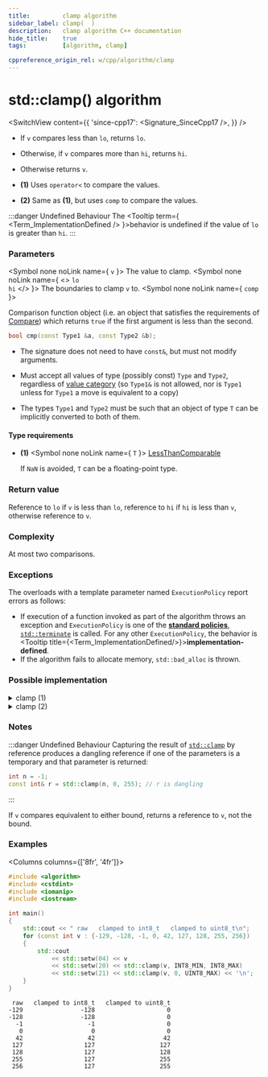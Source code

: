 ```yaml
---
title:         clamp algorithm
sidebar_label: clamp(  )
description:   clamp algorithm C++ documentation
hide_title:    true
tags:          [algorithm, clamp]

cppreference_origin_rel: w/cpp/algorithm/clamp
---
```



<!-- Terms -->


<!----------------- Codes ---------------------->


# std::clamp() algorithm

<SwitchView content={{
  'since-cpp17': <Signature_SinceCpp17 />,
}} />

- If `v` compares less than `lo`, returns `lo`.  
- Otherwise, if `v` compares more than `hi`, returns `hi`.  
- Otherwise returns `v`.

- **(1)** Uses `operator<` to compare the values.

- **(2)** Same as **(1)**, but uses `comp` to compare the values.

:::danger Undefined Behaviour
The <Tooltip term={ <Term_ImplementationDefined /> }>behavior is undefined</Tooltip> if the value of <code>lo</code> is greater than <code>hi</code>.
:::

### Parameters

<SymbolTable>

  <Symbol none noLink name={ <code>v</code>  }>
    The value to clamp.
  </Symbol>
  <Symbol none noLink name={ <> <code>lo</code> <br/> <code>hi</code> </> }>
    The boundaries to clamp <code>v</code> to.
  </Symbol>
  <Symbol none noLink name={ <code>comp</code> }>

Comparison function object (i.e. an object that satisfies the requirements of [Compare](/docs/named_req/Compare))
which returns `true` if the first argument is less than the second.

```cpp
bool cmp(const Type1 &a, const Type2 &b);
```
- The signature does not need to have `const&`, but must not modify arguments.
- Must accept all values of type (possibly const) `Type` and `Type2`, regardless of [value category](#) (so `Type1&` is not allowed, <Since v='cpp11'>nor is <code>Type1</code> unless for <code>Type1</code> a move is equivalent to a copy</Since>)
- The types `Type1` and `Type2` must be such that an object of type `T` can be implicitly converted to both of them.


  </Symbol>

</SymbolTable>

#### Type requirements

- **(1)**
  <SymbolTable>
    <Symbol none noLink name={ <code>T</code> }>
      <a href="/docs/named_req/LessThanComparable">LessThanComparable</a>
    </Symbol>
  </SymbolTable>

  If `NaN` is avoided, `T` can be a floating-point type.

### Return value


Reference to `lo` if `v` is less than `lo`, reference to `hi` if `hi` is less than `v`, otherwise reference to `v`.

### Complexity

At most two comparisons.

### Exceptions

The overloads with a template parameter named `ExecutionPolicy` report errors as follows:
- If execution of a function invoked as part of the algorithm throws an exception and `ExecutionPolicy` is one of the [**standard policies**](#), [`std::terminate`](#) is called.
	For any other `ExecutionPolicy`, the behavior is <Tooltip title={<Term_ImplementationDefined/>}>**implementation-defined**</Tooltip>.
- If the algorithm fails to allocate memory, `std::bad_alloc` is thrown.

### Possible implementation

<details>
<summary>clamp (1)</summary>

```cpp
template<class T>
constexpr const T& clamp(const T& v, const T& lo, const T& hi)
{
    return clamp(v, lo, hi, less{});
}
```

</details>

<details>
<summary>clamp (2)</summary>

```cpp
template<class T, class Compare>
constexpr const T& clamp(const T& v, const T& lo, const T& hi, Compare comp)
{
    return comp(v, lo) ? lo : comp(hi, v) ? hi : v;
}
```

</details>

### Notes

:::danger Undefined Behaviour
Capturing the result of [`std::clamp`](#) by reference produces a dangling reference if one of the parameters is a temporary and that parameter is returned:
```cpp
int n = -1;
const int& r = std::clamp(n, 0, 255); // r is dangling
```
:::

If `v` compares equivalent to either bound, returns a reference to `v`, not the bound.

### Examples

<Columns columns={['8fr', '4fr']}>
<div>

```cpp title='Main.cpp' showLineNumbers
#include <algorithm>
#include <cstdint>
#include <iomanip>
#include <iostream>

int main()
{
    std::cout << " raw   clamped to int8_t   clamped to uint8_t\n";
    for (const int v : {-129, -128, -1, 0, 42, 127, 128, 255, 256})
    {
        std::cout 
            << std::setw(04) << v
            << std::setw(20) << std::clamp(v, INT8_MIN, INT8_MAX)
            << std::setw(21) << std::clamp(v, 0, UINT8_MAX) << '\n';
    }
}
```

</div>
<div>

```plaintext title="Output"
 raw   clamped to int8_t   clamped to uint8_t
-129                -128                    0
-128                -128                    0
  -1                  -1                    0
   0                   0                    0
  42                  42                   42
 127                 127                  127
 128                 127                  128
 255                 127                  255
 256                 127                  255
```

</div>
</Columns>
